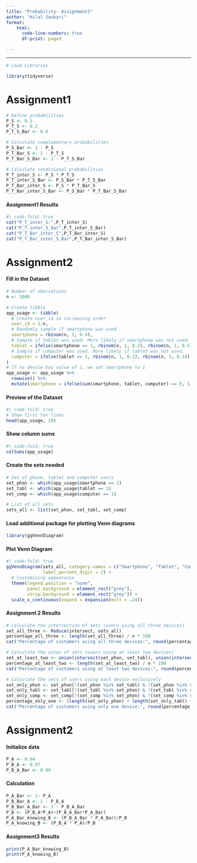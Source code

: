 ```yaml
---
title: "Probability- Assignment1"
author: "Hilal Sankari"
format: 
    html:
      code-line-numbers: true
      df-print: paged

---
```

----
```r

# Load Libraries

library(tidyverse)
```
# **Assignment1**

```r
# Define probabilities
P_S <- 0.3
P_T_S <- 0.2
P_T_S_Bar <- 0.6

# Calculate complementary probabilities
P_S_Bar <- 1 - P_S
P_T_Bar_S <- 1 - P_T_S
P_T_Bar_S_Bar <- 1 - P_T_S_Bar

# Calculate conditional probabilities
P_T_inter_S <- P_S * P_T_S
P_T_inter_S_Bar <- P_S_Bar * P_T_S_Bar
P_T_Bar_inter_S <- P_S * P_T_Bar_S
P_T_Bar_inter_S_Bar <- P_S_Bar * P_T_Bar_S_Bar
```
#### **Assignment1           Results**
```r
#| code-fold: true
cat("P_T_inter_S:",P_T_inter_S)
cat("P_T_inter_S_Bar",P_T_inter_S_Bar)
cat("P_T_Bar_inter_S",P_T_Bar_inter_S)
cat("P_T_Bar_inter_S_Bar",P_T_Bar_inter_S_Bar)
```

# **Assignment2**

#### **Fill in the Dataset**
```r
# Number of obervations
n <- 1000

# Create tibble
app_usage <- tibble(
  # Create user_id in increasing order
  user_id = 1:n,
  # Randomly sample if smartphone was used
  smartphone = rbinom(n, 1, 0.4),
  # Sample if tablet was used. More likely if smartphone was not used.
  tablet = ifelse(smartphone == 1, rbinom(n, 1, 0.2), rbinom(n, 1, 0.5)),
  # Sample if computer was used. More likely if tablet was not used.
  computer = ifelse(tablet == 1, rbinom(n, 1, 0.1), rbinom(n, 1, 0.3))
)
# If no device has value of 1, we set smartphone to 1
app_usage <- app_usage %>%
  rowwise() %>% 
  mutate(smartphone = ifelse(sum(smartphone, tablet, computer) == 0, 1, smartphone))
```
#### **Preview of the Dataset**
```r
#| code-fold: true
# Show first ten lines
head(app_usage, 10)
```
#### **Show column sums**
```r
#| code-fold: true
colSums(app_usage)
```
#### **Create the sets needed**

```r
# Set of phone, tablet and computer users
set_phon <- which(app_usage$smartphone == 1)
set_tabl <- which(app_usage$tablet == 1)
set_comp <- which(app_usage$computer == 1)

# List of all sets
sets_all <- list(set_phon, set_tabl, set_comp)
```
#### **Load additional package for plotting Venn diagrams**
```r
library(ggVennDiagram)
```
#### **Plot Venn Diagram**
```r
#| code-fold: true
ggVennDiagram(sets_all, category.names = c("Smartphone", "Tablet", "Computer"),
              label_percent_digit = 2) +
  # Customizing appearance
  theme(legend.position = "none", 
        panel.background = element_rect("grey"),
        strip.background = element_rect("grey")) +
  scale_x_continuous(expand = expansion(mult = .24))
```
#### **Assignment 2 Results**
```r
# Calculate the intersection of sets (users using all three devices)
set_all_three <- Reduce(intersect, sets_all)
percentage_all_three <- length(set_all_three) / n * 100
cat("Percentage of customers using all three devices:", round(percentage_all_three, 2), "%\n")
```
```r
# Calculate the union of sets (users using at least two devices)
set_at_least_two <- union(intersect(set_phon, set_tabl), union(intersect(set_phon, set_comp), intersect(set_comp, set_tabl)))
percentage_at_least_two <- length(set_at_least_two) / n * 100
cat("Percentage of customers using at least two devices:", round(percentage_at_least_two, 2), "%\n")
```
```r
# Calculate the sets of users using each device exclusively
set_only_phon <- set_phon[!(set_phon %in% set_tabl) & !(set_phon %in% set_comp)]
set_only_tabl <- set_tabl[!(set_tabl %in% set_phon) & !(set_tabl %in% set_comp)]
set_only_comp <- set_comp[!(set_comp %in% set_phon) & !(set_comp %in% set_tabl)]
percentage_only_one <- (length(set_only_phon) + length(set_only_tabl) + length(set_only_comp)) / n * 100
cat("Percentage of customers using only one device:", round(percentage_only_one, 2), "%\n")
``` 

# **Assignment2**
#### **Initialize data**
```r
P_A <- 0.04
P_B_A <- 0.97
P_B_A_Bar <- 0.99
```
#### **Calculation**
```r
P_A_Bar <- 1- P_A
P_B_Bar_A <- 1 - P_B_A
P_B_Bar_A_Bar <- 1 - P_B_A_Bar
P_B <- (P_B_A*P_A)+(P_B_A_Bar*P_A_Bar)
P_A_Bar_knowing_B <- (P_B_A_Bar * P_A_Bar)/P_B
P_A_knowing_B <- (P_B_A * P_A)/P_B
```
#### **Assignment3 Results**
```r
print(P_A_Bar_knowing_B)
print(P_A_knowing_B)
```